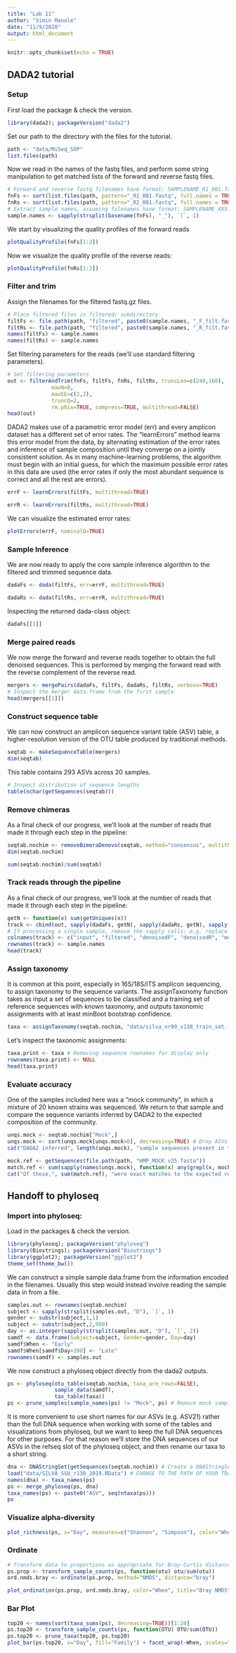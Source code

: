 ```yaml
---
title: "Lab 11"
author: "Simin Manole"
date: "11/9/2020"
output: html_document
---
```


```r
knitr::opts_chunk$set(echo = TRUE)
```

## DADA2 tutorial

### Setup
First load the package & check the version.
```r
library(dada2); packageVersion("dada2")
```

Set our path to the directory with the files for the tutorial.
```r
path <- "data/MiSeq_SOP"
list.files(path)
```

Now we read in the names of the fastq files, and perform some string manipulation to get matched lists of the forward and reverse fastq files.
```r
# Forward and reverse fastq filenames have format: SAMPLENAME_R1_001.fastq and SAMPLENAME_R2_001.fastq
fnFs <- sort(list.files(path, pattern="_R1_001.fastq", full.names = TRUE))
fnRs <- sort(list.files(path, pattern="_R2_001.fastq", full.names = TRUE))
# Extract sample names, assuming filenames have format: SAMPLENAME_XXX.fastq
sample.names <- sapply(strsplit(basename(fnFs), "_"), `[`, 1)
```

We start by visualizing the quality profiles of the forward reads
```r
plotQualityProfile(fnFs[1:2])
```

Now we visualize the quality profile of the reverse reads:
```r
plotQualityProfile(fnRs[1:2])
```

### Filter and trim

Assign the filenames for the filtered fastq.gz files.
```r
# Place filtered files in filtered/ subdirectory
filtFs <- file.path(path, "filtered", paste0(sample.names, "_F_filt.fastq.gz"))
filtRs <- file.path(path, "filtered", paste0(sample.names, "_R_filt.fastq.gz"))
names(filtFs) <- sample.names
names(filtRs) <- sample.names
```

Set filtering parameters for the reads (we’ll use standard filtering parameters).
```r
# Set filtering parameters
out <- filterAndTrim(fnFs, filtFs, fnRs, filtRs, truncLen=c(240,160),
              maxN=0, 
              maxEE=c(2,2), 
              truncQ=2, 
              rm.phix=TRUE, compress=TRUE, multithread=FALSE)
head(out)
```

DADA2 makes use of a parametric error model (err) and every amplicon dataset has a different set of error rates. The "learnErrors" method learns this error model from the data, by alternating estimation of the error rates and inference of sample composition until they converge on a jointly consistent solution. As in many machine-learning problems, the algorithm must begin with an initial guess, for which the maximum possible error rates in this data are used (the error rates if only the most abundant sequence is correct and all the rest are errors).
```r
errF <- learnErrors(filtFs, multithread=TRUE)
```

```r
errR <- learnErrors(filtRs, multithread=TRUE)
```

We can visualize the estimated error rates:
```r
plotErrors(errF, nominalQ=TRUE)
```

### Sample Inference

We are now ready to apply the core sample inference algorithm to the filtered and trimmed sequence data.
```r
dadaFs <- dada(filtFs, err=errF, multithread=TRUE)
```

```r
dadaRs <- dada(filtRs, err=errR, multithread=TRUE)
```

Inspecting the returned dada-class object:
```r
dadaFs[[1]]
```

### Merge paired reads

We now merge the forward and reverse reads together to obtain the full denoised sequences. This is performed by merging the forward read with the reverse complement of the reverse read.
```r
mergers <- mergePairs(dadaFs, filtFs, dadaRs, filtRs, verbose=TRUE)
# Inspect the merger data.frame from the first sample
head(mergers[[1]])
```

### Construct sequence table

We can now construct an amplicon sequence variant table (ASV) table, a higher-resolution version of the OTU table produced by traditional methods.
```r
seqtab <- makeSequenceTable(mergers)
dim(seqtab)
```

This table contains 293 ASVs across 20 samples.
```r
# Inspect distribution of sequence lengths
table(nchar(getSequences(seqtab)))
```

### Remove chimeras

As a final check of our progress, we’ll look at the number of reads that made it through each step in the pipeline:
```r
seqtab.nochim <- removeBimeraDenovo(seqtab, method="consensus", multithread=TRUE, verbose=TRUE)
dim(seqtab.nochim)
```
```r
sum(seqtab.nochim)/sum(seqtab)
```

### Track reads through the pipeline

As a final check of our progress, we’ll look at the number of reads that made it through each step in the pipeline:
```r
getN <- function(x) sum(getUniques(x))
track <- cbind(out, sapply(dadaFs, getN), sapply(dadaRs, getN), sapply(mergers, getN), rowSums(seqtab.nochim))
# If processing a single sample, remove the sapply calls: e.g. replace sapply(dadaFs, getN) with getN(dadaFs)
colnames(track) <- c("input", "filtered", "denoisedF", "denoisedR", "merged", "nonchim")
rownames(track) <- sample.names
head(track)
```

### Assign taxonomy

It is common at this point, especially in 16S/18S/ITS amplicon sequencing, to assign taxonomy to the sequence variants. The assignTaxonomy function takes as input a set of sequences to be classified and a training set of reference sequences with known taxonomy, and outputs taxonomic assignments with at least minBoot bootstrap confidence.
```r
taxa <- assignTaxonomy(seqtab.nochim, "data/silva_nr99_v138_train_set.fa.gz", multithread=TRUE)
```

Let’s inspect the taxonomic assignments:
```r
taxa.print <- taxa # Removing sequence rownames for display only
rownames(taxa.print) <- NULL
head(taxa.print)
```

### Evaluate accuracy

One of the samples included here was a “mock community”, in which a mixture of 20 known strains was sequenced. We return to that sample and compare the sequence variants inferred by DADA2 to the expected composition of the community.
```r
unqs.mock <- seqtab.nochim["Mock",]
unqs.mock <- sort(unqs.mock[unqs.mock>0], decreasing=TRUE) # Drop ASVs absent in the Mock
cat("DADA2 inferred", length(unqs.mock), "sample sequences present in the Mock community.\n")
```

```r
mock.ref <- getSequences(file.path(path, "HMP_MOCK.v35.fasta"))
match.ref <- sum(sapply(names(unqs.mock), function(x) any(grepl(x, mock.ref))))
cat("Of those,", sum(match.ref), "were exact matches to the expected reference sequences.\n")
```

## Handoff to phyloseq

### Import into phyloseq:

Load in the packages & check the version.
```r
library(phyloseq); packageVersion("phyloseq")
library(Biostrings); packageVersion("Biostrings")
library(ggplot2); packageVersion("ggplot2")
theme_set(theme_bw())
```

We can construct a simple sample data.frame from the information encoded in the filenames. Usually this step would instead involve reading the sample data in from a file.
```r
samples.out <- rownames(seqtab.nochim)
subject <- sapply(strsplit(samples.out, "D"), `[`, 1)
gender <- substr(subject,1,1)
subject <- substr(subject,2,999)
day <- as.integer(sapply(strsplit(samples.out, "D"), `[`, 2))
samdf <- data.frame(Subject=subject, Gender=gender, Day=day)
samdf$When <- "Early"
samdf$When[samdf$Day>100] <- "Late"
rownames(samdf) <- samples.out
```

We now construct a phyloseq object directly from the dada2 outputs.
```r
ps <- phyloseq(otu_table(seqtab.nochim, taxa_are_rows=FALSE), 
               sample_data(samdf), 
               tax_table(taxa))
ps <- prune_samples(sample_names(ps) != "Mock", ps) # Remove mock sample
```
 
It is more convenient to use short names for our ASVs (e.g. ASV21) rather than the full DNA sequence when working with some of the tables and visualizations from phyloseq, but we want to keep the full DNA sequences for other purposes. For that reason we’ll store the DNA sequences of our ASVs in the refseq slot of the phyloseq object, and then rename our taxa to a short string.
```r
dna <- DNAStringSet(getSequences(seqtab.nochim)) # Create a DNAStringSet from the ASVs
load("data/SILVA_SSU_r138_2019.RData") # CHANGE TO THE PATH OF YOUR TRAINING SET
names(dna) <- taxa_names(ps)
ps <- merge_phyloseq(ps, dna)
taxa_names(ps) <- paste0("ASV", seq(ntaxa(ps)))
ps
```

### Visualize alpha-diversity

```r
plot_richness(ps, x="Day", measures=c("Shannon", "Simpson"), color="When")
```

### Ordinate

```r
# Transform data to proportions as appropriate for Bray-Curtis distances
ps.prop <- transform_sample_counts(ps, function(otu) otu/sum(otu))
ord.nmds.bray <- ordinate(ps.prop, method="NMDS", distance="bray")
```

```r
plot_ordination(ps.prop, ord.nmds.bray, color="When", title="Bray NMDS")
```

### Bar Plot

```r
top20 <- names(sort(taxa_sums(ps), decreasing=TRUE))[1:20]
ps.top20 <- transform_sample_counts(ps, function(OTU) OTU/sum(OTU))
ps.top20 <- prune_taxa(top20, ps.top20)
plot_bar(ps.top20, x="Day", fill="Family") + facet_wrap(~When, scales="free_x")
```

